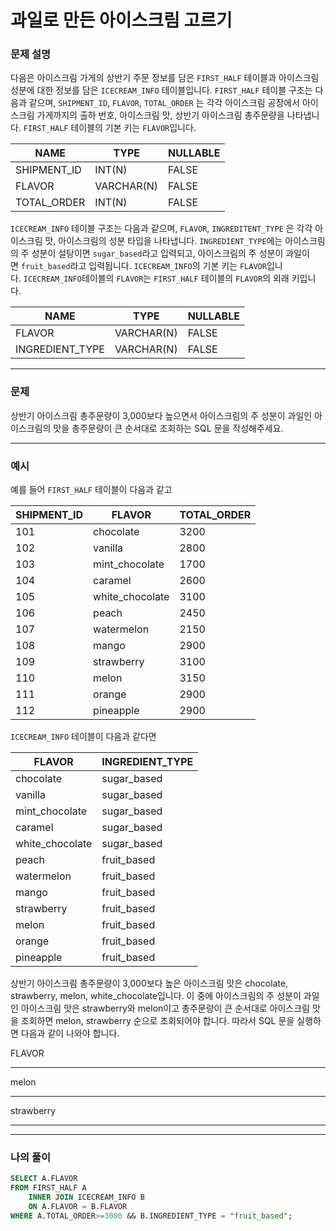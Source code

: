 # 과일로 만든 아이스크림 고르기

### **문제 설명**

다음은 아이스크림 가게의 상반기 주문 정보를 담은 `FIRST_HALF` 테이블과 아이스크림 성분에 대한 정보를 담은 `ICECREAM_INFO` 테이블입니다. `FIRST_HALF` 테이블 구조는 다음과 같으며, `SHIPMENT_ID`, `FLAVOR`, `TOTAL_ORDER` 는 각각 아이스크림 공장에서 아이스크림 가게까지의 출하 번호, 아이스크림 맛, 상반기 아이스크림 총주문량을 나타냅니다. `FIRST_HALF` 테이블의 기본 키는 `FLAVOR`입니다.

| NAME | TYPE | NULLABLE |
| --- | --- | --- |
| SHIPMENT_ID | INT(N) | FALSE |
| FLAVOR | VARCHAR(N) | FALSE |
| TOTAL_ORDER | INT(N) | FALSE |

`ICECREAM_INFO` 테이블 구조는 다음과 같으며, `FLAVOR`, `INGREDITENT_TYPE` 은 각각 아이스크림 맛, 아이스크림의 성분 타입을 나타냅니다. `INGREDIENT_TYPE`에는 아이스크림의 주 성분이 설탕이면 `sugar_based`라고 입력되고, 아이스크림의 주 성분이 과일이면 `fruit_based`라고 입력됩니다. `ICECREAM_INFO`의 기본 키는 `FLAVOR`입니다. `ICECREAM_INFO`테이블의 `FLAVOR`는 `FIRST_HALF` 테이블의 `FLAVOR`의 외래 키입니다.

| NAME | TYPE | NULLABLE |
| --- | --- | --- |
| FLAVOR | VARCHAR(N) | FALSE |
| INGREDIENT_TYPE | VARCHAR(N) | FALSE |

---

### 문제

상반기 아이스크림 총주문량이 3,000보다 높으면서 아이스크림의 주 성분이 과일인 아이스크림의 맛을 총주문량이 큰 순서대로 조회하는 SQL 문을 작성해주세요.

---

### 예시

예를 들어 `FIRST_HALF` 테이블이 다음과 같고

| SHIPMENT_ID | FLAVOR | TOTAL_ORDER |
| --- | --- | --- |
| 101 | chocolate | 3200 |
| 102 | vanilla | 2800 |
| 103 | mint_chocolate | 1700 |
| 104 | caramel | 2600 |
| 105 | white_chocolate | 3100 |
| 106 | peach | 2450 |
| 107 | watermelon | 2150 |
| 108 | mango | 2900 |
| 109 | strawberry | 3100 |
| 110 | melon | 3150 |
| 111 | orange | 2900 |
| 112 | pineapple | 2900 |

`ICECREAM_INFO` 테이블이 다음과 같다면

| FLAVOR | INGREDIENT_TYPE |
| --- | --- |
| chocolate | sugar_based |
| vanilla | sugar_based |
| mint_chocolate | sugar_based |
| caramel | sugar_based |
| white_chocolate | sugar_based |
| peach | fruit_based |
| watermelon | fruit_based |
| mango | fruit_based |
| strawberry | fruit_based |
| melon | fruit_based |
| orange | fruit_based |
| pineapple | fruit_based |

상반기 아이스크림 총주문량이 3,000보다 높은 아이스크림 맛은 chocolate, strawberry, melon, white_chocolate입니다. 이 중에 아이스크림의 주 성분이 과일인 아이스크림 맛은 strawberry와 melon이고 총주문량이 큰 순서대로 아이스크림 맛을 조회하면 melon, strawberry 순으로 조회되어야 합니다. 따라서 SQL 문을 실행하면 다음과 같이 나와야 합니다.

FLAVOR

---

melon

---

strawberry

---

---

### 나의 풀이

```sql
SELECT A.FLAVOR 
FROM FIRST_HALF A
    INNER JOIN ICECREAM_INFO B
    ON A.FLAVOR = B.FLAVOR
WHERE A.TOTAL_ORDER>=3000 && B.INGREDIENT_TYPE = "fruit_based";
```